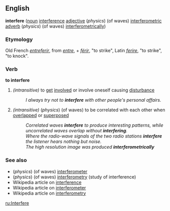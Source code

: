 ==English==
'''interfere''' ([[noun]] [[interference]] [[adjective]] (''physics'') (of waves) [[interferometric]] [[adverb]] (''physics'') (of waves) [[interferometrically]])
===Etymology===
Old French ''[[entreferir]]'', from ''[[entre]]'', + ''[[férir]]'', "to strike", Latin ''[[ferire]]'', "to strike", "to knock".
===Verb===
'''to interfere'''
#''(intransitive)'' to [[get]] [[involve]]d or involve oneself causing [[disturbance]]
#:''I always try not to '''interfere''' with other people's personal affairs.''
#''(intransitive)'' (''physics'') (of waves) to be correlated with each other when [[overlap|overlapped]] or [[superpose|superposed]]
#:''Correlated waves '''interfere''' to produce interesting patterns, while uncorrelated waves overlap without '''interfering'''.''
#:''Where the radio-wave signals of the two radio stations '''interfere''' the listener hears nothing but noise.''
#:''The high resolution image was produced '''interferometrically'''''

===See also===

*(''physics'') (of waves) [[interferometer]]
*(''physics'') (of waves) [[interferometry]] (study of interference)
*Wikipedia article on [http://en.wikipedia.org/wiki/Interference interference]
*Wikipedia article on [http://en.wikipedia.org/wiki/Interferometer interferometer]
*Wikipedia article on [http://en.wikipedia.org/wiki/Interferometry interferometry]

[[ru:Interfere]]